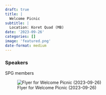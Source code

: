 ```yaml
---
draft: true 
title: |
  Welcome Picnic
subtitle: |
  Location: Koret Quad (MB)
date: '2023-09-26'
categories: []
image: 'featured.png'
date-format: medium 
---
```



### Speakers  
SPG members


![Flyer for Welcome Picnic (2023-09-26)](featured.png){.lightbox}
